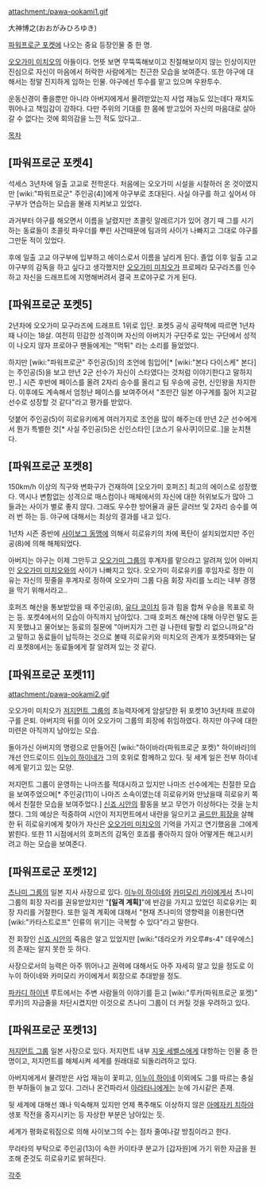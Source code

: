 attachment:/pawa-ookami1.gif

大神博之(おおがみひろゆき)

[[파워프로군 포켓]]에 나오는 중요 등장인물 중 한 명.

[[오오가미 미치오]]의 아들이다. 언뜻 보면 무뚝뚝해보이고 친절해보이지 않는 인상이지만 진심으로 자신이 마음에서 허락한 사람에게는 친근한 모습을 보여준다. 또한 야구에 대해서는 정말 진지하게 임하는 인물. 야구에선 투수를 맡고 있으며 우완투수.

운동신경이 좋을뿐만 아니라 아버지에게서 물려받았는지 사업 재능도 있는데다 재치도 뛰어나고 책임감이 강하다. 다만 주위의 기대를 한 몸에 받고있어 자신의 마음대로 살아갈 수 없다는 것에 회의감을 느낀 적도 있다고..

[[목차]]
== [파워프로군 포켓4] ==
석세스 3년차에 일출 고교로 전학온다. 처음에는 오오가미 시설을 시찰하러 온 것이였지만 [wiki:"파워프로군" 주인공(4)]에게 야구부로 초대된다. 사실 야구를 하고 싶어서 야구부가 연습하는 모습을 몰래 지켜보고 있었다.

과거부터 야구를 해오면서 이름을 날렸지만 초콜릿 알레르기가 있어 경기 때 그를 시기하는 동료들이 초콜릿 파우더를 뿌린 사건때문에 팀과의 사이가 나빠지고 그대로 야구를 그만둔 적이 있었다.

후에 일출 고교 야구부에 입부하고 에이스로서 이름을 날리게 된다. 졸업 이후 일출 고교 야구부의 감독을 하고 싶다고 생각했지만 [[오오가미 미치오]]가 프로페라 모구라즈를 인수하고 자신을 드래프트에 지명해버려서 결국 프로야구로 가게 된다.

== [파워프로군 포켓5] ==
2년차에 오오가미 모구라즈에 드래프트 1위로 입단. 포켓5 공식 공략책에 따르면 1년차때 나이는 18살. 여전히 민감한 성격이며 자신의 아버지가 구단주로 있는 구단에서 성적이 나오지 않자 프로야구 팬들에게는 "먹튀" 라는 소리를 들었었다.

하지만 [wiki:"파워프로군" 주인공(5)]의 조언에 힘입어[* [wiki:"본다 다이스케" 본다]는 주인공(5)을 보고 만년 2군 선수가 자신이 스타였다는 것처럼 이야기한다고 말하지만..] 시즌 후반에 페이스를 올려 2자리 승수를 올리고 팀 우승에 공헌, 신인왕을 차지한다. 이후에도 계속해서 엄청난 페이스를 보여주어서 "조만간 일본 야구계를 짊어 지고갈 선수로 성장할 것 같다"라고 평가를 받았다.

덧붙어 주인공(5)이 히로유키에게 여러가지로 조언을 많이 해주는데 만년 2군 선수에게서 뭔가 특별한 것[* 사실 주인공(5)은 신인스타인 [코스기 유사쿠]이므로..]을 눈치챈다.

== [파워프로군 포켓8] ==
150km/h 이상의 직구와 변화구가 건재하여 [오오가미 호퍼즈] 최고의 에이스로 성장했다. 역시나 변함없는 성격으로 매스컴이나 매체에서의 자신에 대한 허위보도가 많아 그들과는 사이가 별로 좋지 않다. 그래도 우수한 방어율과 골든 글러브 및 2자리 승수를 여러 번 하는 등. 야구에 대해서는 최상의 결과를 내고 있다.

1년차 시즌 중반에 [[사이보그 동맹]]에 의해서 히로유키의 차에 폭탄이 설치되었지만 주인공(8)에 의해 해체되었다.

아버지는 야구는 이제 그만두고 [[오오가미 그룹]]의 후계자를 맡으라고 알려져 있어 아버지인 [[오오가미 미치오]]와의 사이가 나빠지고 있다. 오오가미 히로유키를 후임자로 정한 이유는 자신의 핏줄을 후계자로 정하여 오오가미 그룹 다음 회장 자리를 노리는 내부 경쟁을 막기 위해서라고..

호퍼즈 해산을 통보받았을 때 주인공(8), [[유다 코이치]] 등과 힘을 합쳐 우승을 목표로 하는 등. 포켓4에서의 모습이 아직까지 남아있다. 그때 호퍼즈 해산에 대해 아무런 말도 듣지 못했냐고 물어보는 동료의 질문에 "아버지가 그런 걸 나한테 말할 리 없으니까요"라고 말하고 동료들이 납득하는 것으로 볼때 히로유키와 미치오의 관계가 포켓5때와는 달리 포켓8에서는 동료들에게 잘 알려져 있는 것 같다.

== [파워프로군 포켓11] ==
attachment:/pawa-ookami2.gif

오오가미 미치오가 [[저지먼트 그룹]]의 초능력자에게 암살당한 뒤 포켓10 3년차때 프로야구를 은퇴. 아버지의 뒤를 이어 오오가미 그룹의 회장에 취임하였다. 하지만 야구에 대한 미련은 아직까지 남아있는 모습.

돌아가신 아버지의 명령으로 만들어진 [wiki:"하이바라(파워프로군 포켓)" 하이바라]의 개선 안드로이드 [[이누이 하이네]]가 그의 호위로 함께하고 있다. 뒷 세계 일은 전부 하이네에게 맡기고 있는 모양.

저지먼트 그룹이 운영하는 나마즈를 적대시하고 있지만 나마즈 선수에게는 친절한 모습을 보여주었으며[* 주인공(11)이 나마즈 소속이였는데 히로유키와 만났을때 히로유키 쪽에서 친절한 모습을 보여주었다.] [[신죠 시안]]의 활동을 보고 무언가 이상하다는 것을 눈치챘다. 그의 예상은 적중하여 시안이 저지먼트에서 내란을 일으키고 [[골드만 회장]]을 살해한 뒤 히로유키에게 찾아가 자신은 [[오오가미 미치오]]의 기억을 가지고 연기했음을 그에게 밝힌다. 또한 11 시점에서의 호퍼즈의 감독인 호죠를 좋아하지 않아 어떻게든 해고시키려고 하는 모습을 보여준다.

== [파워프로군 포켓12] ==
[[츠나미 그룹]]의 일본 지사 사장으로 있다. [[이누이 하이네]]와 [[카미모리 카이]]에게서 츠나미 그룹의 회장 자리를 권유받았지만 "'''[일격 계획]'''"에 반감을 가지고 있었던 히로유키는 회장 자리를 거절한다. 또한 일격 계획에 대해서 "현재 츠나미의 영향력을 이용한다면 [wiki:"카타스트로프" 인류의 위기]는 극복할 수 있다"라고 말한다.

전 회장인 [[신죠 시안]]의 죽음은 알고 있었지만 [wiki:"데라오카 카오루#s-4" 데우에스]의 존재는 알지 못한 듯 하다.

사장으로서의 능력은 아주 뛰어나고 권력에 대해서도 아주 자세히 알고 있을 정도로 이누이 하이네와 카미모리 카이에게서 회장으로 추대받을 정도.

[[파카디 하이넨]] 루트에서는 주변 사람들의 이야기를 듣고 [wiki:"루카(파워프로군 포켓)" 루카]의 자금줄을 차단시켰지만 이것으로 츠나미 그룹이 더 커질 것을 우려하고 있다.

== [파워프로군 포켓13] ==
[[저지먼트 그룹]] 일본 사장으로 있다. 저지먼트 내부 [[지옷 세벨스]]에게 대항하는 인물 중 한 명이고, 저지먼트를 해체시켜 세계를 원래대로 되돌리려하고 있다.

아버지에게서 물려받은 사업 재능이 꽃피고, [[이누이 하이네]] 이외에도 그를 따르는 충실한 부하들이 늘고 있다. 그러나 온건파라서 [[아라타니]]에게는 눈에 가시같은 존재.

뒷 세계에 대해선 꽤나 익숙해져 있지만 언제 폭주해도 이상하지 않은 [[아메자키 치하야]] 생포 작전을 중지시키는 등 자상한 부분은 남아있는 듯.

세계가 평화로워짐으로 의해 사이보그의 수는 점차 줄여나갈 방침이라고 한다.

무라타의 부탁으로 주인공(13)이 속한 카이타쿠 분교가 [갑자원]에 가기 위한 자금을 원조해 준것도 히로유키로 밝혀진다.




[[각주]]
